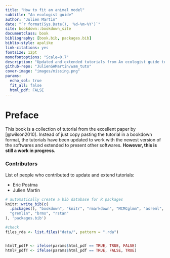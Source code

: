 ```yaml
---
title: "How to fit an animal model"
subtitle: "An ecologist guide"
author: "Julien Martin"
date: "`r format(Sys.Date(), '%d-%m-%Y')`"
site: bookdown::bookdown_site
documentclass: book
bibliography: [book.bib, packages.bib]
biblio-style: apalike
link-citations: yes
fontsize: 12pt
monofontoptions: "Scale=0.7"
description: "Updated and extended tutorials from An ecologist guide to animal model [@wilson2010]"
github-repo: "JulienGAMartin/wam_tuto"
cover-image: "images/missing.png"
params:
  echo_sol: true
  fit_all: false
  html_pdf: FALSE
---
```


# Preface {-}

This book is a collection of tutorial from the excellent paper by [@wilson2010].
Instead of just copy pasting the tutorial in a bookdown format, the tutorials have been updated to work with the newest version of the softwares and extended to present other softwares.
**However, this is still a work in progress.**



### Contributors {-}

List of people who contributed to update and extend tutorials:

- Eric Postma
- Julien Martin

```r
# automatically create a bib database for R packages
knitr::write_bib(c(
  .packages(), "bookdown", "knitr", "rmarkdown", "MCMCglmm", "asreml",
  "gremlin", "brms", "rstan"
), 'packages.bib')

#check 
files_rda <- list.files("data/", pattern = ".rda")


htmlT_pdfF <- ifelse(params$html_pdf == TRUE, TRUE, FALSE)
htmlF_pdfT <- ifelse(params$html_pdf == TRUE, FALSE, TRUE)
```
